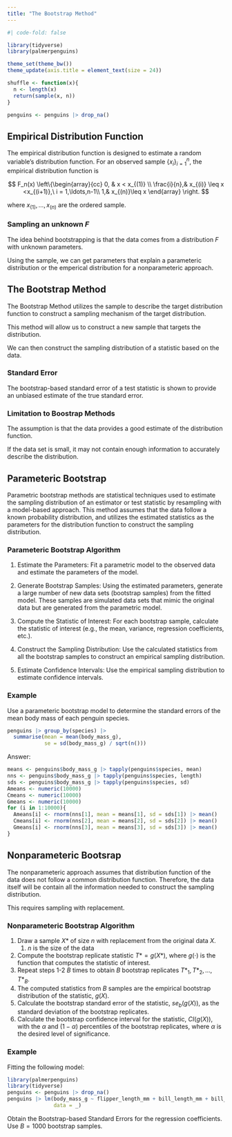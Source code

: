 ```yaml
---
title: "The Bootstrap Method"
---
```



```r
#| code-fold: false

library(tidyverse)
library(palmerpenguins)

theme_set(theme_bw())
theme_update(axis.title = element_text(size = 24))

shuffle <- function(x){
  n <- length(x)
  return(sample(x, n))
}

penguins <- penguins |> drop_na() 


```


## Empirical Distribution Function

The empirical distribution function is designed to estimate a random variable's distribution function. For an observed sample $\{x_i\}^n_{i=1}$, the empirical distribution function is

$$
F_n(x) \left\{\begin{array}{cc}
0, & x < x_{(1)} \\
\frac{i}{n},& x_{(i)} \leq x <x_{(i+1)},\ i = 1,\ldots,n-1\\
1,& x_{(n)}\leq x
\end{array}
\right.
$$

where $x_{(1)}, \ldots, x_{(n)}$ are the ordered sample.

### Sampling an unknown $F$

The idea behind bootstrapping is that the data comes from a distribution $F$ with unknown parameters.

Using the sample, we can get parameters that explain a parameteric distribution or the emperical distribution for a nonparameteric approach. 

## The Bootstrap Method

The Bootstrap Method utilizes the sample to describe the target distribution function to construct a sampling mechanism of the target distribution.

This method will allow us to construct a new sample that targets the distribution.

We can then construct the sampling distribution of a statistic based on the data.

### Standard Error

The bootstrap-based standard error of a test statistic is shown to provide an unbiased estimate of the true standard error. 

### Limitation to Boostrap Methods

The assumption is that the data provides a good estimate of the distribution function.

If the data set is small, it may not contain enough information to accurately describe the distribution.


## Parameteric Bootstrap

Parametric bootstrap methods are statistical techniques used to estimate the sampling distribution of an estimator or test statistic by resampling with a model-based approach. This method assumes that the data follow a known probability distribution, and utilizes the estimated statistics as the parameters for the distribution function to construct the sampling distribution.

### Parameteric Bootstrap Algorithm

1. Estimate the Parameters: Fit a parametric model to the observed data and estimate the parameters of the model. 

2. Generate Bootstrap Samples: Using the estimated parameters, generate a large number of new data sets (bootstrap samples) from the fitted model. These samples are simulated data sets that mimic the original data but are generated from the parametric model.

3. Compute the Statistic of Interest: For each bootstrap sample, calculate the statistic of interest (e.g., the mean, variance, regression coefficients, etc.).

4. Construct the Sampling Distribution: Use the calculated statistics from all the bootstrap samples to construct an empirical sampling distribution. 

5. Estimate Confidence Intervals: Use the empirical sampling distribution to estimate confidence intervals.

### Example

Use a parameteric bootstrap model to determine the standard errors of the mean body mass of each penguin species.

```r
penguins |> group_by(species) |> 
  summarise(mean = mean(body_mass_g),
            se = sd(body_mass_g) / sqrt(n()))
```

Answer:

```r
means <- penguins$body_mass_g |> tapply(penguins$species, mean)
nns <- penguins$body_mass_g |> tapply(penguins$species, length)
sds <- penguins$body_mass_g |> tapply(penguins$species, sd)
Ameans <- numeric(10000)
Cmeans <- numeric(10000)
Gmeans <- numeric(10000)
for (i in 1:10000){
  Ameans[i] <- rnorm(nns[1], mean = means[1], sd = sds[1]) |> mean()
  Cmeans[i] <- rnorm(nns[2], mean = means[2], sd = sds[2]) |> mean()
  Gmeans[i] <- rnorm(nns[3], mean = means[3], sd = sds[3]) |> mean()
}


```

## Nonparameteric Bootsrap

The nonparameteric approach assumes that distribution function of the data does not follow a common distribution function. Therefore, the data itself will be contain all the information needed to construct the sampling distribution.

This requires sampling with replacement.

### Nonparameteric Bootstrap Algorithm

1.  Draw a sample $X*$ of size $n$ with replacement from the original data $X$.
    1.  $n$ is the size of the data
2.  Compute the bootstrap replicate statistic $T* = g(X*)$, where $g(\cdot)$ is the function that computes the statistic of interest.
3.  Repeat steps 1-2 $B$ times to obtain $B$ bootstrap replicates ${T*_1, T*_2, ..., T*_B}$.
4.  The computed statistics from $B$ samples are the empirical bootstrap distribution of the statistic, $g(X)$.
5.  Calculate the bootstrap standard error of the statistic, $se_b(g(X))$, as the standard deviation of the bootstrap replicates.
6.  Calculate the bootstrap confidence interval for the statistic, $CI(g(X))$, with the $\alpha$ and $(1-\alpha)%$ percentiles of the bootstrap replicates, where $\alpha$ is the desired level of significance.

### Example

Fitting the following model:

```r
library(palmerpenguins)
library(tidyverse)
penguins <- penguins |> drop_na()
penguins |> lm(body_mass_g ~ flipper_length_mm + bill_length_mm + bill_depth_mm,
               data = _)
```

Obtain the Bootstrap-based Standard Errors for the regression coefficients. Use $B=1000$ bootstrap samples.
